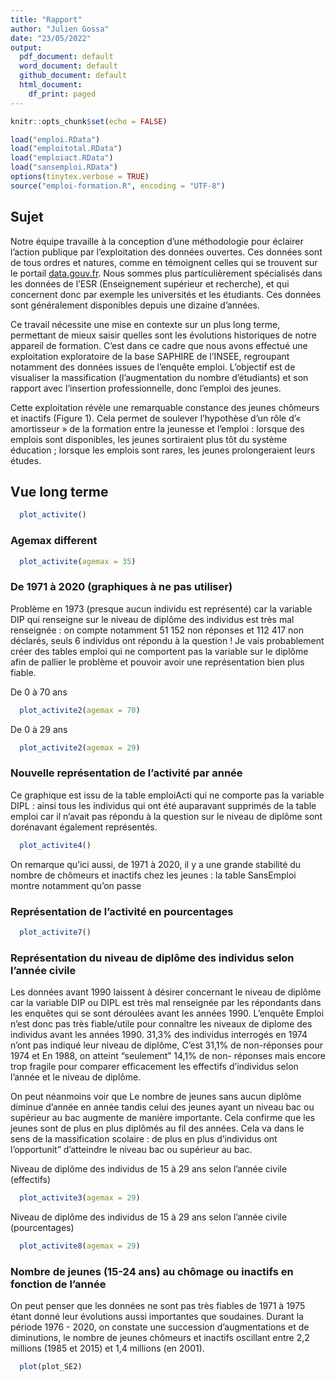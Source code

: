 ```yaml
---
title: "Rapport"
author: "Julien Gossa"
date: "23/05/2022"
output:
  pdf_document: default
  word_document: default
  github_document: default
  html_document:
    df_print: paged
---
```


```r
knitr::opts_chunk$set(echo = FALSE)

load("emploi.RData")
load("emploitotal.RData")
load("emploiact.RData")
load("sansemploi.RData")
options(tinytex.verbose = TRUE)
source("emploi-formation.R", encoding = "UTF-8")
```


## Sujet 

Notre équipe travaille à la conception d'une méthodologie pour éclairer l'action 
publique par l'exploitation des données ouvertes. Ces données sont de tous ordres 
et natures, comme en témoignent celles qui se trouvent sur le portail [data.gouv.fr](data.gouv.fr).
Nous sommes plus particulièrement spécialisés dans les données de l'ESR 
(Enseignement supérieur et recherche), et qui concernent donc par exemple les 
universités et les étudiants. Ces données sont généralement disponibles depuis une dizaine d'années.

Ce travail nécessite une mise en contexte sur un plus long terme, permettant de 
mieux saisir quelles sont les évolutions historiques de notre appareil de formation.
C'est dans ce cadre que nous avons effectué une exploitation exploratoire de la 
base SAPHIRE de l'INSEE, regroupant notamment des données issues de l'enquête emploi.
L'objectif est de visualiser la massification (l'augmentation du nombre d'étudiants)
et son rapport avec l'insertion professionnelle, donc l'emploi des jeunes.

Cette exploitation révèle une remarquable constance des jeunes chômeurs et inactifs (Figure 1).
Cela permet de soulever l'hypothèse d'un rôle d'« amortisseur » de la formation 
entre la jeunesse et l'emploi : lorsque des emplois sont disponibles, les jeunes
sortiraient plus tôt du système éducation ; lorsque les emplois sont rares, les jeunes
prolongeraient leurs études.


## Vue long terme

```r
  plot_activite()
```

### Agemax different

```r
  plot_activite(agemax = 35)
```

### De 1971 à 2020 (graphiques à ne pas utiliser)
Problème en 1973 (presque aucun individu est représenté) car la variable DIP qui renseigne sur le niveau de diplôme des individus est très mal renseignée : on compte notamment 51 152 non réponses et 112 417 non déclarés, seuls 6 individus ont répondu à la question !
Je vais probablement créer des tables emploi qui ne comportent pas la variable sur le diplôme afin de pallier le problème et pouvoir avoir une représentation bien plus fiable. 

De 0 à 70 ans
```r
  plot_activite2(agemax = 70)
```

De 0 à 29 ans
```r
  plot_activite2(agemax = 29)
```

### Nouvelle représentation de l'activité par année

Ce graphique est issu de la table emploiActi qui ne comporte pas la variable DIPL : ainsi tous les individus qui ont été auparavant supprimés de la table emploi car il n'avait pas répondu à la question sur le niveau de diplôme sont dorénavant également représentés. 

```r
  plot_activite4()
```

On remarque qu'ici aussi, de 1971 à 2020, il y a une grande stabilité du nombre de chômeurs et inactifs chez les jeunes : la table SansEmploi montre notamment qu'on passe 

### Représentation de l'activité en pourcentages

```r
  plot_activite7()
```


### Représentation du niveau de diplôme des individus selon l'année civile

Les données avant 1990 laissent à désirer concernant le niveau de diplôme car la variable DIP ou DIPL est très mal renseignée par les répondants dans les enquêtes qui se sont déroulées avant les années 1990.
L'enquête Emploi n'est donc pas très fiable/utile pour connaître les niveaux de diplome des individus avant les années 1990. 
31,3% des individus interrogés en 1974 n'ont pas indiqué leur niveau de diplôme, C'est 31,1% de non-réponses pour 1974 et En 1988, on atteint "seulement" 14,1% de non- réponses mais encore trop fragile pour comparer efficacement les effectifs d'individus selon l'année et le niveau de diplôme. 

On peut néanmoins voir que Le nombre de jeunes sans aucun diplôme diminue d'année en année tandis celui des jeunes ayant un niveau bac ou supérieur au bac augmente de manière importante. Cela confirme que les jeunes sont de plus en plus diplômés au fil des années.
Cela va dans le sens de la massification scolaire : de plus en plus d'individus ont l'opportunit" d'atteindre le niveau bac ou supérieur au bac. 

Niveau de diplôme des individus de 15 à 29 ans selon l'année civile (effectifs)
```r
  plot_activite3(agemax = 29)
```

Niveau de diplôme des individus de 15 à 29 ans selon l'année civile (pourcentages)

```r
  plot_activite8(agemax = 29)
```
### Nombre de jeunes (15-24 ans) au chômage ou inactifs en fonction de l'année

On peut penser que les données ne sont pas très fiables de 1971 à 1975 étant donné leur évolutions aussi importantes que soudaines. Durant la période 1976 - 2020, on constate une succession d'augmentations et de diminutions, le nombre de jeunes chômeurs et inactifs oscillant entre 2,2 millions (1985 et 2015) et 1,4 millions (en 2001). 
```r
  plot(plot_SE2)
```



